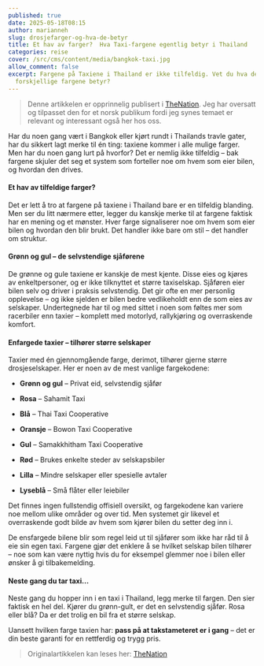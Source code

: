 ```yaml
---
published: true
date: 2025-05-18T08:15
author: marianneh
slug: drosjefarger-og-hva-de-betyr
title: Et hav av farger?  Hva Taxi-fargene egentlig betyr i Thailand
categories: reise
cover: /src/cms/content/media/bangkok-taxi.jpg
allow_comment: false
excerpt: Fargene på Taxiene i Thailand er ikke tilfeldig. Vet du hva de
  forskjellige fargene betyr?
---
```

> Denne artikkelen er opprinnelig publisert i [TheNation](https://nationthailand.com). Jeg har oversatt og tilpasset den for et norsk publikum fordi jeg synes temaet er relevant og interessant også her hos oss.

Har du noen gang vært i Bangkok eller kjørt rundt i Thailands travle gater, har du sikkert lagt merke til én ting: taxiene kommer i alle mulige farger. Men har du noen gang lurt på hvorfor? Det er nemlig ikke tilfeldig – bak fargene skjuler det seg et system som forteller noe om hvem som eier bilen, og hvordan den drives.

#### Et hav av tilfeldige farger?

Det er lett å tro at fargene på taxiene i Thailand bare er en tilfeldig blanding. Men ser du litt nærmere etter, legger du kanskje merke til at fargene faktisk har en mening og et mønster. Hver farge signaliserer noe om hvem som eier bilen og hvordan den blir brukt. Det handler ikke bare om stil – det handler om struktur.

#### Grønn og gul – de selvstendige sjåførene

De grønne og gule taxiene er kanskje de mest kjente. Disse eies og kjøres av enkeltpersoner, og er ikke tilknyttet et større taxiselskap. Sjåføren eier bilen selv og driver i praksis selvstendig. Det gir ofte en mer personlig opplevelse – og ikke sjelden er bilen bedre vedlikeholdt enn de som eies av selskaper. Undertegnede har til og med sittet i noen som føltes mer som racerbiler enn taxier – komplett med motorlyd, rallykjøring og overraskende komfort.

#### Enfargede taxier – tilhører større selskaper

Taxier med én gjennomgående farge, derimot, tilhører gjerne større drosjeselskaper. Her er noen av de mest vanlige fargekodene:

*   **Grønn og gul** – Privat eid, selvstendig sjåfør
    
*   **Rosa** – Sahamit Taxi
    
*   **Blå** – Thai Taxi Cooperative
    
*   **Oransje** – Bowon Taxi Cooperative
    
*   **Gul** – Samakkhitham Taxi Cooperative
    
*   **Rød** – Brukes enkelte steder av selskapsbiler
    
*   **Lilla** – Mindre selskaper eller spesielle avtaler
    
*   **Lyseblå** – Små flåter eller leiebiler
    

Det finnes ingen fullstendig offisiell oversikt, og fargekodene kan variere noe mellom ulike områder og over tid. Men systemet gir likevel et overraskende godt bilde av hvem som kjører bilen du setter deg inn i.

De ensfargede bilene blir som regel leid ut til sjåfører som ikke har råd til å eie sin egen taxi. Fargene gjør det enklere å se hvilket selskap bilen tilhører – noe som kan være nyttig hvis du for eksempel glemmer noe i bilen eller ønsker å gi tilbakemelding.

#### Neste gang du tar taxi...

Neste gang du hopper inn i en taxi i Thailand, legg merke til fargen. Den sier faktisk en hel del. Kjører du grønn-gult, er det en selvstendig sjåfør. Rosa eller blå? Da er det trolig en bil fra et større selskap.

Uansett hvilken farge taxien har: **pass på at takstameteret er i gang** – det er din beste garanti for en rettferdig og trygg pris.

> Originalartikkelen kan leses her: [TheNation](https://www.nationthailand.com/life/travel/40050103)